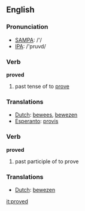 ==English==

{{rank|island|special|memory|936|proved|plan|pain|official}}

=== Pronunciation ===
*[[w:SAMPA|SAMPA]]: /'/
*[[w:IPA|IPA]]: /'pruvd/

=== Verb ===
'''proved'''
# past tense of to [[prove]]

=== Translations ===
*[[Dutch]]: [[bewees]], [[bewezen]]
*[[Esperanto]]: [[provis]]

=== Verb ===
'''proved'''
# past participle of to prove

=== Translations ===
*[[Dutch]]: [[bewezen]]

[[it:proved]]